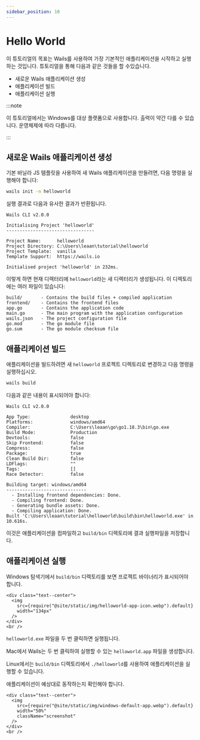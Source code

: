 ```yaml
---
sidebar_position: 10
---
```


# Hello World

이 튜토리얼의 목표는 Wails를 사용하여 가장 기본적인 애플리케이션을 시작하고 실행하는 것입니다. 튜토리얼을 통해 다음과 같은 것들을 할 수있습니다.

- 새로운 Wails 애플리케이션 생성
- 애플리케이션 빌드
- 애플리케이션 실행

:::note

이 튜토리얼에서는 Windows를 대상 플랫폼으로 사용합니다. 출력이 약간 다를 수 있습니다. 운영체제에 따라 다릅니다.

:::

## 새로운 Wails 애플리케이션 생성

기본 바닐라 JS 템플릿을 사용하여 새 Wails 애플리케이션을 만들려면, 다음 명령을 실행해야 합니다:

```bash
wails init -n helloworld
```

실행 결과로 다음과 유사한 결과가 반환됩니다.

```
Wails CLI v2.0.0

Initialising Project 'helloworld'
---------------------------------

Project Name:      helloworld
Project Directory: C:\Users\leaan\tutorial\helloworld
Project Template:  vanilla
Template Support:  https://wails.io

Initialised project 'helloworld' in 232ms.
```

이렇게 하면 현재 디렉터리에 `helloworld`라는 새 디렉터리가 생성됩니다. 이 디렉토리에는 여러 파일이 있습니다:

```
build/       - Contains the build files + compiled application
frontend/    - Contains the frontend files
app.go       - Contains the application code
main.go      - The main program with the application configuration
wails.json   - The project configuration file
go.mod       - The go module file
go.sum       - The go module checksum file
```

## 애플리케이션 빌드

애플리케이션을 빌드하려면 새 `helloworld` 프로젝트 디렉토리로 변경하고 다음 명령을 실행하십시오.

```bash
wails build
```

다음과 같은 내용이 표시되어야 합니다:

```
Wails CLI v2.0.0

App Type:               desktop
Platforms:              windows/amd64
Compiler:               C:\Users\leaan\go\go1.18.3\bin\go.exe
Build Mode:             Production
Devtools:               false
Skip Frontend:          false
Compress:               false
Package:                true
Clean Build Dir:        false
LDFlags:                ""
Tags:                   []
Race Detector:          false

Building target: windows/amd64
------------------------------
  - Installing frontend dependencies: Done.
  - Compiling frontend: Done.
  - Generating bundle assets: Done.
  - Compiling application: Done.
Built 'C:\Users\leaan\tutorial\helloworld\build\bin\helloworld.exe' in 10.616s.
```

이것은 애플리케이션을 컴파일하고 `build/bin` 디렉토리에 결과 실행파일을 저장합니다.

## 애플리케이션 실행

Windows 탐색기에서 `build/bin` 디렉토리를 보면 프로젝트 바이너리가 표시되어야 합니다.

```mdx-code-block
<div class="text--center">
  <img
    src={require("@site/static/img/helloworld-app-icon.webp").default}
    width="134px"
  />
</div>
<br />
```

`helloworld.exe` 파일을 두 번 클릭하면 실행됩니다.

Mac에서 Wails는 두 번 클릭하여 실행할 수 있는 `helloworld.app` 파일을 생성합니다.

Linux에서는 `build/bin` 디렉토리에서 `./helloworld`를 사용하여 애플리케이션을 실행할 수 있습니다.

애플리케이션이 예상대로 동작하는지 확인해야 합니다.

```mdx-code-block
<div class="text--center">
  <img
    src={require("@site/static/img/windows-default-app.webp").default}
    width="50%"
    className="screenshot"
  />
</div>
<br />
```
